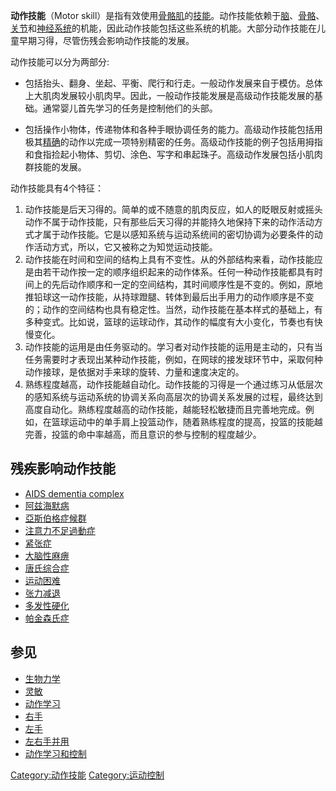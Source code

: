 '''动作技能'''（Motor skill）是指有效使用[[骨骼肌|骨骼肌]]的[[技能|技能]]。动作技能依赖于[[脑|脑]]、[[骨骼|骨骼]]、[[关节|关节]]和[[神经系统|神经系统]]的机能，因此动作技能包括这些系统的机能。大部分动作技能在儿童早期习得，尽管伤残会影响动作技能的发展。 

动作技能可以分为两部分:
* {{le|一般动作技能|Gross motor skill}}包括抬头、翻身、坐起、平衡、爬行和行走。一般动作发展来自于模仿。总体上大肌肉发展较小肌肉早。因此，一般动作技能发展是高级动作技能发展的基础。通常婴儿首先学习的任务是控制他们的头部。
* {{le|高级动作技能|Fine motor skill}}包括操作小物体，传递物体和各种手眼协调任务的能力。高级动作技能包括用极其[[精确|精确]]的动作以完成一项特别精密的任务。高级动作技能的例子包括用拇指和食指捡起小物体、剪切、涂色、写字和串起珠子。高级动作发展包括小肌肉群技能的发展。
动作技能具有4个特征：

#动作技能是后天习得的。简单的或不随意的肌肉反应，如人的眨眼反射或摇头动作不属于动作技能，只有那些后天习得的并能持久地保持下来的动作活动方式才属于动作技能。它是以感知系统与运动系统间的密切协调为必要条件的动作活动方式，所以，它又被称之为知觉运动技能。
#动作技能在时间和空间的结构上具有不变性。从的外部结构来看，动作技能应是由若干动作按一定的顺序组织起来的动作体系。任何一种动作技能都具有时间上的先后动作顺序和一定的空间结构，其时间顺序性是不变的。例如，原地推铅球这一动作技能，从持球蹬腿、转体到最后出手用力的动作顺序是不变的；动作的空间结构也具有稳定性。当然，动作技能在基本样式的基础上，有多种变式。比如说，篮球的运球动作，其动作的幅度有大小变化，节奏也有快慢变化。
#动作技能的运用是由任务驱动的。学习者对动作技能的运用是主动的，只有当任务需要时才表现出某种动作技能，例如，在网球的接发球环节中，采取何种动作接球，是依据对手来球的旋转、力量和速度决定的。
#熟练程度越高，动作技能越自动化。动作技能的习得是一个通过练习从低层次的感知系统与运动系统的协调关系向高层次的协调关系发展的过程，最终达到高度自动化。熟练程度越高的动作技能，越能轻松敏捷而且完善地完成。例如，在篮球运动中的单手肩上投篮动作，随着熟练程度的提高，投篮的技能越完善，投篮的命中率越高，而且意识的参与控制的程度越少。

==残疾影响动作技能==
*[[AIDS_dementia_complex|AIDS dementia complex]]
*[[阿兹海默病|阿兹海默病]]
*[[亞斯伯格症候群|亞斯伯格症候群]]
*[[注意力不足過動症|注意力不足過動症]]
*[[紧张症|紧张症]]
*[[大脑性麻痹|大脑性麻痹]]
*[[唐氏综合症|唐氏综合症]]
*[[运动困难|运动困难]]
*[[张力减退|张力减退]]
*[[多发性硬化|多发性硬化]]
*[[帕金森氏症|帕金森氏症]]

==参见==
{{Commonscat|Motor skills}}
*[[生物力学|生物力学]]
*[[灵敏|灵敏]]
*[[动作学习|动作学习]]
*[[右手|右手]]
*[[左手|左手]]
*[[左右手并用|左右手并用]]
*[[动作学习和控制|动作学习和控制]]

{{人類智慧主題}}

[[Category:动作技能|Category:动作技能]]
[[Category:运动控制|Category:运动控制]]